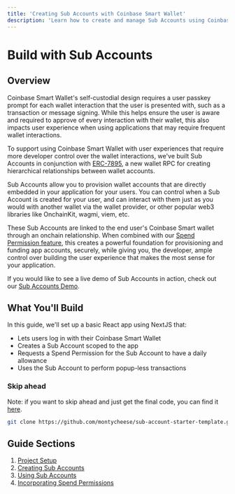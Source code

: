 ```yaml
---
title: 'Creating Sub Accounts with Coinbase Smart Wallet'
description: 'Learn how to create and manage Sub Accounts using Coinbase Smart Wallet'
---
```


# Build with Sub Accounts

## Overview

Coinbase Smart Wallet's self-custodial design requires a user passkey prompt for each wallet interaction that the user is presented with, such as a transaction or message signing. While this helps ensure the user is aware and required to approve of every interaction with their wallet, this also impacts user experience when using applications that may require frequent wallet interactions.

To support using Coinbase Smart Wallet with user experiences that require more developer control over the wallet interactions, we've built Sub Accounts in conjunction with [ERC-7895](https://eip.tools/eip/7895), a new wallet RPC for creating hierarchical relationships between wallet accounts.

Sub Accounts allow you to provision wallet accounts that are directly embedded in your application for your users. You can control when a Sub Account is created for your user, and can interact with them just as you would with another wallet via the wallet provider, or other popular web3 libraries like OnchainKit, wagmi, viem, etc.

These Sub Accounts are linked to the end user's Coinbase Smart wallet through an onchain relationship. When combined with our [Spend Permission feature](/identity/smart-wallet/guides/spend-permissions/overview), this creates a powerful foundation for provisioning and funding app accounts, securely, while giving you, the developer, ample control over building the user experience that makes the most sense for your application.

If you would like to see a live demo of Sub Accounts in action, check out our [Sub Accounts Demo](https://sub-account-demo.com).

## What You'll Build

In this guide, we'll set up a basic React app using NextJS that:

- Lets users log in with their Coinbase Smart Wallet
- Creates a Sub Account scoped to the app
- Requests a Spend Permission for the Sub Account to have a daily allowance
- Uses the Sub Account to perform popup-less transactions

### Skip ahead

Note: if you want to skip ahead and just get the final code, you can find it [here](https://github.com/montycheese/sub-account-starter-template).

```bash
git clone https://github.com/montycheese/sub-account-starter-template.git
```

## Guide Sections

1. [Project Setup](/identity/smart-wallet/guides/sub-accounts/setup)
2. [Creating Sub Accounts](/identity/smart-wallet/guides/sub-accounts/creating-sub-accounts)
3. [Using Sub Accounts](/identity/smart-wallet/guides/sub-accounts/using-sub-accounts)
4. [Incorporating Spend Permissions](/identity/smart-wallet/guides/sub-accounts/incorporate-spend-permissions)
